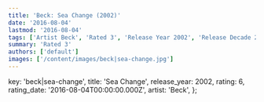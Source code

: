 ```yaml
---
title: 'Beck: Sea Change (2002)'
date: '2016-08-04'
lastmod: '2016-08-04'
tags: ['Artist Beck', 'Rated 3', 'Release Year 2002', 'Release Decade 2000']
summary: 'Rated 3'
authors: ['default']
images: ['/content/images/beck|sea-change.jpg']
---
```


  key: 'beck|sea-change',
  title: 'Sea Change',
  release_year: 2002,
  rating: 6,
  rating_date: '2016-08-04T00:00:00.000Z',
  artist: 'Beck',
};

<MusicRating data={data} />
